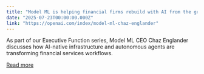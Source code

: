 ```yaml
---
title: "Model ML is helping financial firms rebuild with AI from the ground up"
date: "2025-07-23T00:00:00.000Z"
link: "https://openai.com/index/model-ml-chaz-englander"
---
```


As part of our Executive Function series, Model ML CEO Chaz Englander discusses how AI-native infrastructure and autonomous agents are transforming financial services workflows.

[Read more](https://openai.com/index/model-ml-chaz-englander)
